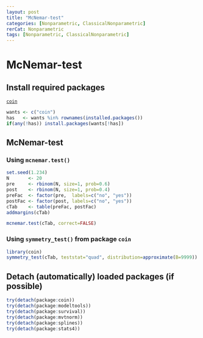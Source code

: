 ```yaml
---
layout: post
title: "McNemar-test"
categories: [Nonparametric, ClassicalNonparametric]
rerCat: Nonparametric
tags: [Nonparametric, ClassicalNonparametric]
---
```


McNemar-test
=========================

Install required packages
-------------------------

[`coin`](http://cran.r-project.org/package=coin)

```r
wants <- c("coin")
has   <- wants %in% rownames(installed.packages())
if(any(!has)) install.packages(wants[!has])
```

McNemar-test
-------------------------

### Using `mcnemar.test()`

```r
set.seed(1.234)
N       <- 20
pre     <- rbinom(N, size=1, prob=0.6)
post    <- rbinom(N, size=1, prob=0.4)
preFac  <- factor(pre,  labels=c("no", "yes"))
postFac <- factor(post, labels=c("no", "yes"))
cTab    <- table(preFac, postFac)
addmargins(cTab)
```

```r
mcnemar.test(cTab, correct=FALSE)
```

### Using `symmetry_test()` from package `coin`

```r
library(coin)
symmetry_test(cTab, teststat="quad", distribution=approximate(B=9999))
```

Detach (automatically) loaded packages (if possible)
-------------------------

```r
try(detach(package:coin))
try(detach(package:modeltools))
try(detach(package:survival))
try(detach(package:mvtnorm))
try(detach(package:splines))
try(detach(package:stats4))
```
